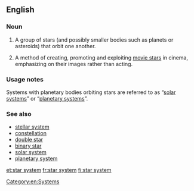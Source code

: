 ==English==

===Noun===
{{wikipedia}}
{{en-noun|head=[[star]] [[system]]}}

# {{context|star|lang=en}} A group of stars (and possibly smaller bodies such as planets or asteroids) that orbit one another.
# {{context|film|lang=en}} A method of creating, promoting and exploiting [[movie star]]s in cinema, emphasizing on their images rather than acting.

===Usage notes===
Systems with planetary bodies orbiting stars are referred to as “[[solar system]]s” or “[[planetary system]]s”.

===See also===
* [[stellar system]]
* [[constellation]]
* [[double star]]
* [[binary star]]
* [[solar system]]
* [[planetary system]]

[[Category:en:Systems]]

[[et:star system]]
[[fr:star system]]
[[fi:star system]]